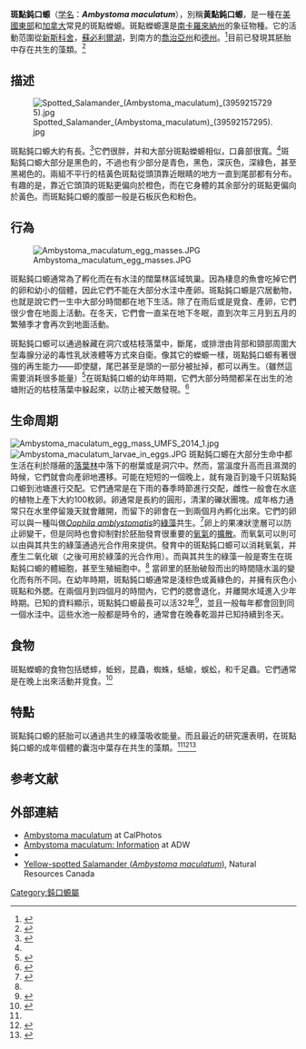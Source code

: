 {{noteTA
|1=zh-hans:苏必利尔; zh-hant:蘇必略; zh-cn:苏必利尔; zh-tw:蘇必略;
|2=zh-cn:佐治亚; zh-tw:喬治亞; zh-hk:佐治亞;
|3=zh-hans:密歇根; zh-hant:密西根; zh-cn:密歇根; zh-tw:密西根;
}}
{{Speciesbox
| status = LC
| status_system = iucn3.1
| status_ref = <ref>Hammerson, G. 2004. [http://www.iucnredlist.org/details/59064/0 ''Ambystoma maculatum''.] {{Wayback|url=http://www.iucnredlist.org/details/59064/0 |date=20180823105917 }} In: IUCN 2012. IUCN Red List of Threatened Species. Version 2012.2. Downloaded on 02 June 2013.</ref>
| trend = 穩定
| image = Spotted Salamander, Cantley, Quebec.jpg
| genus = Ambystoma
| species = maculatum
| authority = （[[喬治·肖|Shaw]], 1802）
}}
'''斑點鈍口螈'''（[[学名|学名]]：'''''Ambystoma maculatum'''''），別稱'''黃點鈍口螈'''，是一種在[[美國東部|美國東部]]和[[加拿大|加拿大]]常見的斑點蠑螈。斑點蠑螈還是[[南卡羅來納州|南卡羅來納州]]的象征物種。它的活動范圍從[[新斯科舍|新斯科舍]]，[[蘇必利爾湖|蘇必利爾湖]]，到南方的[[喬治亞州|喬治亞州]]和[[德克萨斯州|德州]]。<ref name="umich1">{{cite web|url=http://animaldiversity.ummz.umich.edu/site/accounts/information/Ambystoma%20maculatum.html|title=ADW: ''Ambystoma maculatum''.|publisher=Animaldiversity.ummz.umich.edu|date=|accessdate=2012-08-15|archive-date=2013-12-13|archive-url=https://web.archive.org/web/20131213105011/http://animaldiversity.ummz.umich.edu/site/accounts/information/Ambystoma%20maculatum.html|dead-url=no}}</ref>目前已發現其胚胎中存在共生的藻類。<ref name=solar>{{cite web |author=Anna Petherick |url=http://www.nature.com/news/2010/100730/full/news.2010.384.html |title=A solar salamander: Nature News |publisher=Nature.com |date= |accessdate=2012-08-15 |doi=10.1038/news.2010.384 |archive-date=2021-02-23 |archive-url=https://web.archive.org/web/20210223181218/https://www.nature.com/news/2010/100730/full/news.2010.384.html |dead-url=no }}</ref>

==描述==
[[File:Spotted_Salamander_(Ambystoma_maculatum)_(39592157295).jpg|thumb]]

斑點鈍口螈大約有{{convert|15|-|25|cm|in}}長。<ref name="Petranka">{{cite book|last=Petranka|first=J.W.|title=Salamanders of the United States and Canada|url=https://archive.org/details/salamandersofuni00petr|year=1998|publisher=Smithsonian Institution Press|pages=}}</ref>它們很胖，并和大部分斑點蠑螈相似，口鼻部很寬。<ref name="umich1"/>斑點鈍口螈大部分是黑色的，不過也有少部分是青色，黑色，深灰色，深綠色，甚至黑褐色的。兩組不平行的桔黃色斑點從頭頂靠近眼睛的地方一直到尾部都有分布。有趣的是，靠近它頭頂的斑點更偏向於橙色，而在它身體的其余部分的斑點更偏向於黃色。而斑點鈍口螈的腹部一般是石板灰色和粉色。

==行為==

[[File:Ambystoma_maculatum_egg_masses.JPG|thumb]]

斑點鈍口螈通常為了孵化而在有水洼的闊葉林區域筑巢。因為棲息的魚會吃掉它們的卵和幼小的個體，因此它們不能在大部分水洼中產卵。斑點鈍口螈是穴居動物，也就是說它們一生中大部分時間都在地下生活。除了在雨后或是覓食、產卵，它們很少會在地面上活動。在冬天，它們會一直呆在地下冬眠，直到次年三月到五月的繁殖季才會再次到地面活動。

斑點鈍口螈可以通過躲藏在洞穴或枯枝落葉中，斷尾，或排泄由背部和頸部周圍大型毒腺分泌的毒性乳狀液體等方式來自衛。像其它的蠑螈一樣，斑點鈍口螈有著很強的再生能力——即使腿，尾巴甚至是頭的一部分被扯掉，都可以再生。（雖然這需要消耗很多能量）<ref>{{cite web |last=Carlsson |first=Lars |url=http://cellnews-blog.blogspot.com/2010/08/salamander-regeneration-trick.html |title=CellNEWS: Salamander Regeneration Trick Replicated in Mouse Muscle Cells |publisher=Cellnews-blog.blogspot.com |date=2010-08-06 |accessdate=2012-08-15 |archive-date=2012-03-10 |archive-url=https://web.archive.org/web/20120310071728/http://cellnews-blog.blogspot.com/2010/08/salamander-regeneration-trick.html |dead-url=no }}</ref>在斑點鈍口螈的幼年時期，它們大部分時間都呆在出生的池塘附近的枯枝落葉中躲起來，以防止被天敵發現。<ref>{{cite journal|title=Activity and microhabitat use during interactions among five species of pond-breeding salamander larvae|date=2002-09-01|doi=10.1655/0018-0831(2002)058[0346:aamudi]2.0.co;2|journal=Herpetologica|pages=346–354|volume=58|issue=3|issn=0018-0831|url=http://www.bioone.org/doi/abs/10.1655/0018-0831%282002%29058%5B0346%3AAAMUDI%5D2.0.CO%3B2|accessdate=2018-04-02|author=Robert Brodman, Jeanette Jaskula}}</ref>

==生命周期==
[[File:Ambystoma_maculatum_egg_mass_UMFS_2014_1.jpg|thumb]]
[[File:Ambystoma_maculatum_larvae_in_eggs.JPG|thumb]]
斑點鈍口螈在大部分生命中都生活在利於隱蔽的[[落葉植物|落葉林]]中落下的樹葉或是洞穴中。然而，當溫度升高而且濕潤的時候，它們就會向產卵地遷移。可能在短短的一個晚上，就有幾百到幾千只斑點鈍口螈到池塘進行交配。它們通常是在下雨的春季時節進行交配，雌性一般會在水底的植物上產下大約100枚卵。卵通常是長約{{convert|2.5|-|4|in|cm|abbr=on}}的圓形，清潔的礫狀團塊。成年格力通常只在水里停留幾天就會離開，而留下的卵會在一到兩個月內孵化出來。它們的卵可以與一種叫做''[[Oophila_amblystomatis|Oophila amblystomatis]]''的[[綠藻|綠藻]]共生。<ref>{{cite journal |author=Victor H. Hutchison and Carl S. Hammen |url=http://www.biolbull.org/cgi/content/abstract/115/3/483 |title=Oxygen Utilization in the Symbiosis of Embryos of the Salamander, ''Ambystoma maculatum'' and the Alga, ''Oophila amblystomatis'' |journal=Biological Bulletin |year=1958 |volume=115 |pages=483–489 |accessdate=2012-08-15 |archive-date=2011-06-16 |archive-url=https://web.archive.org/web/20110616191559/http://www.biolbull.org/cgi/content/abstract/115/3/483 |dead-url=no }}</ref>卵上的果凍狀塗層可以防止卵變干，但是同時也會抑制對於胚胎發育很重要的[[氧氣|氧氣]]的[[擴散|擴散]]。而氧氣可以則可以由與其共生的綠藻通過光合作用來提供。發育中的斑點鈍口螈可以消耗氧氣，并產生二氧化碳（之後可用於綠藻的光合作用）。而與其共生的綠藻一般是寄生在斑點鈍口螈的體細胞，甚至生殖細胞中。<ref name=solar/><!-- no it doesn't That means the salamander is a photosynthetic animal.-->當卵里的胚胎破殼而出的時間隨水溫的變化而有所不同。在幼年時期，斑點鈍口螈通常是淺棕色或黃綠色的，并擁有灰色小斑點和外腮。在兩個月到四個月的時間內，它們的腮會退化，并離開水域進入少年時期。已知的資料顯示，斑點鈍口螈最長可以活32年<ref>{{cite journal|title=Étude démographique d'une population de salamandres (Ambystoma maculatum) à l'aide de la méthode squeletto-chronologique|date=1992-04-01|doi=10.1139/z92-108|journal=Canadian Journal of Zoology|pages=740–749|volume=70|issue=4|issn=0008-4301|url=http://www.nrcresearchpress.com/doi/10.1139/z92-108|accessdate=2018-04-02|author=Sylvie Flageole, Raymond Leclair Jr}}</ref>，並且一般每年都會回到同一個水洼中。這些水池一般都是時令的，通常會在晚春乾涸并已知持續到冬天。

==食物==
斑點蠑螈的食物包括蟋蟀，蚯蚓，昆蟲，蜘蛛，蛞蝓，蜈蚣，和千足蟲。它們通常是在晚上出來活動并覓食。<ref name=L222>{{cite web|url= http://www.mnn.com/earth-matters/animals/stories/salamander-is-worlds-first-photosynthetic-vertebrate|title= 斑點鈍口螈 at mnn.com|access-date= 2014-02-04|archive-date= 2020-06-09|archive-url= https://web.archive.org/web/20200609055535/https://www.mnn.com/earth-matters/animals/stories/salamander-is-worlds-first-photosynthetic-vertebrate|dead-url= no}}</ref>

==特點==
斑點鈍口螈的胚胎可以通過共生的綠藻吸收能量。而且最近的研究還表明，在斑點鈍口螈的成年個體的囊泡中葉存在共生的藻類。<ref name=L222/><ref>{{cite web|url= http://tech.enorth.com.cn/system/2012/04/10/009018429.shtml|title= 太阳能脊椎生物 斑点钝口螈可进行光合作用|access-date= 2014-02-04|archive-date= 2016-03-04|archive-url= https://web.archive.org/web/20160304074927/http://tech.enorth.com.cn/system/2012/04/10/009018429.shtml|dead-url= no}}</ref><ref>{{cite web |url=http://it.sohu.com/20130129/n364870964.shtml |title=研究称斑点钝口螈是首个"太阳能动力"脊椎动物 |access-date=2014-02-04 |archive-date=2016-03-04 |archive-url=https://web.archive.org/web/20160304222857/http://it.sohu.com/20130129/n364870964.shtml |dead-url=no }}</ref>

==参考文献==
{{reflist|2}}

==外部連結==
{{commons category|Ambystoma maculatum}}
{{wikispecies|Ambystoma maculatum}}
*[http://calphotos.berkeley.edu/cgi/img_query?stat=BROWSE&query_src=photos_fauna_sci-Amphibian&where-lifeform=Amphibian&where-taxon=Ambystoma+maculatum&title_tag=Ambystoma+maculatum Ambystoma maculatum] {{Wayback|url=http://calphotos.berkeley.edu/cgi/img_query?stat=BROWSE&query_src=photos_fauna_sci-Amphibian&where-lifeform=Amphibian&where-taxon=Ambystoma+maculatum&title_tag=Ambystoma+maculatum |date=20090318153434 }} at CalPhotos
*[http://animaldiversity.ummz.umich.edu/site/accounts/information/Ambystoma_maculatum.html Ambystoma maculatum: Information] {{Wayback|url=http://animaldiversity.ummz.umich.edu/site/accounts/information/Ambystoma_maculatum.html |date=20110517224824 }} at ADW
*{{eol|1048181}}
*[https://web.archive.org/web/20100530023626/http://cfs.nrcan.gc.ca/subsite/glfc-amphibians/ambystoma-maculatum Yellow-spotted Salamander (''Ambystoma maculatum'')], Natural Resources Canada
{{Taxonbar|from=Q2108247}}

[[Category:鈍口螈屬|Category:鈍口螈屬]]